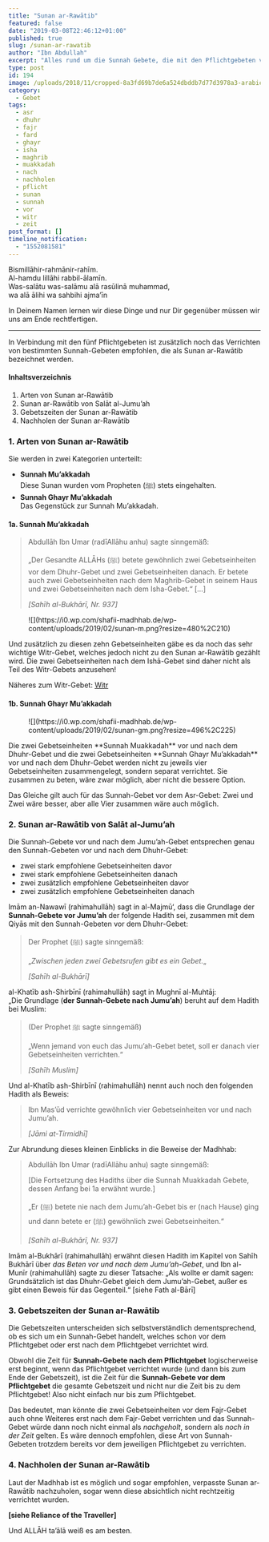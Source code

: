 ```yaml
---
title: "Sunan ar-Rawātib"
featured: false
date: "2019-03-08T22:46:12+01:00"
published: true
slug: /sunan-ar-rawatib
author: "Ibn Abdullah"
excerpt: "Alles rund um die Sunnah Gebete, die mit den Pflichtgebeten verbunden sind."
type: post
id: 194
image: /uploads/2018/11/cropped-8a3fd69b7de6a524dbddb7d77d3978a3-arabic-design-prayer-room.jpg
category:
  - Gebet
tags:
  - asr
  - dhuhr
  - fajr
  - fard
  - ghayr
  - isha
  - maghrib
  - muakkadah
  - nach
  - nachholen
  - pflicht
  - sunan
  - sunnah
  - vor
  - witr
  - zeit
post_format: []
timeline_notification:
  - "1552081581"
---
```


Bismillāhir-rahmānir-rahīm.  
Al-hamdu lillāhi rabbil-ālamīn.  
Was-salātu was-salāmu alā rasūlinā muhammad,  
wa alā ālihi wa sahbihi ajma’īn

In Deinem Namen lernen wir diese Dinge und nur Dir gegenüber müssen wir uns am Ende rechtfertigen.

---

In Verbindung mit den fünf Pflichtgebeten ist zusätzlich noch das Verrichten von bestimmten Sunnah-Gebeten empfohlen, die als Sunan ar-Rawātib bezeichnet werden.

#### Inhaltsverzeichnis

1. Arten von Sunan ar-Rawātib
2. Sunan ar-Rawātib von Salāt al-Jumu’ah
3. Gebetszeiten der Sunan ar-Rawātib
4. Nachholen der Sunan ar-Rawātib

### 1. Arten von Sunan ar-Rawātib

Sie werden in zwei Kategorien unterteilt:

- **Sunnah Mu’akkadah**  
  Diese Sunan wurden vom Propheten (ﷺ) stets eingehalten.
- **Sunnah Ghayr Mu’akkadah**  
  Das Gegenstück zur Sunnah Mu’akkadah.

#### 1a. Sunnah Mu’akkadah

> Abdullāh Ibn Umar (radīAllāhu anhu) sagte sinngemäß:
>
> „Der Gesandte ALLĀHs (ﷺ) betete gewöhnlich zwei Gebetseinheiten vor dem Dhuhr-Gebet und zwei Gebetseinheiten danach. Er betete auch zwei Gebetseinheiten nach dem Maghrib-Gebet in seinem Haus und zwei Gebetseinheiten nach dem Isha-Gebet.“ \[…\]
>
> <cite>\[Sahīh al-Bukhārī, Nr. 937\] </cite>

<div class="wp-block-image">
  <figure class="aligncenter is-resized">
    ![](https://i0.wp.com/shafii-madhhab.de/wp-content/uploads/2019/02/sunan-m.png?resize=480%2C210)
  </figure>
</div>
Und zusätzlich zu diesen zehn Gebetseinheiten gäbe es da noch das sehr wichtige
Witr-Gebet, welches jedoch nicht zu den Sunan ar-Rawātib gezählt wird. Die zwei
Gebetseinheiten nach dem Ishā-Gebet sind daher nicht als Teil des Witr-Gebets
anzusehen!

Näheres zum Witr-Gebet: [Witr](https://shafii-madhhab.de/witr/)

#### 1b. Sunnah Ghayr Mu’akkadah

<div class="wp-block-image">
  <figure class="aligncenter is-resized">
    ![](https://i0.wp.com/shafii-madhhab.de/wp-content/uploads/2019/02/sunan-gm.png?resize=496%2C225)
  </figure>
</div>
Die zwei Gebetseinheiten **Sunnah Muakkadah** vor und nach dem Dhuhr-Gebet und
die zwei Gebetseinheiten **Sunnah Ghayr Mu’akkadah** vor und nach dem
Dhuhr-Gebet werden nicht zu jeweils vier Gebetseinheiten zusammengelegt, sondern
separat verrichtet. Sie zusammen zu beten, wäre zwar möglich, aber nicht die
bessere Option.

Das Gleiche gilt auch für das Sunnah-Gebet vor dem Asr-Gebet: Zwei und Zwei wäre besser, aber alle Vier zusammen wäre auch möglich.

### 2. Sunan ar-Rawātib von Salāt al-Jumu’ah

Die Sunnah-Gebete vor und nach dem Jumu’ah-Gebet entsprechen genau den Sunnah-Gebeten vor und nach dem Dhuhr-Gebet:

- zwei stark empfohlene Gebetseinheiten davor
- zwei stark empfohlene Gebetseinheiten danach
- zwei zusätzlich empfohlene Gebetseinheiten davor
- zwei zusätzlich empfohlene Gebetseinheiten danach

Imām an-Nawawī (rahimahullāh) sagt in al-Majmū‘, dass die Grundlage der **Sunnah-Gebete vor Jumu’ah** der folgende Hadith sei, zusammen mit dem Qiyās mit den Sunnah-Gebeten vor dem Dhuhr-Gebet:

> Der Prophet (ﷺ) sagte sinngemäß:
>
> „_Zwischen jeden zwei Gebetsrufen gibt es ein Gebet._„
>
> <cite>\[Sahīh al-Bukhārī\]</cite>

al-Khatīb ash-Shirbīnī (rahimahullāh) sagt in Mughnī al-Muhtāj:  
„Die Grundlage (**der Sunnah-Gebete nach Jumu’ah**) beruht auf dem Hadith bei Muslim:

> (Der Prophet ﷺ sagte sinngemäß)
>
> „Wenn jemand von euch das Jumu’ah-Gebet betet, soll er danach vier Gebetseinheiten verrichten.“
>
> <cite>\[Sahīh Muslim\] </cite>

Und al-Khatīb ash-Shirbīnī (rahimahullāh) nennt auch noch den folgenden Hadith als Beweis:

> Ibn Mas’ūd verrichte gewöhnlich vier Gebetseinheiten vor und nach Jumu’ah.
>
> <cite>\[Jāmi at-Tirmidhī\]</cite>

Zur Abrundung dieses kleinen Einblicks in die Beweise der Madhhab:

> Abdullāh Ibn Umar (radīAllāhu anhu) sagte sinngemäß:
>
> \[Die Fortsetzung des Hadiths über die Sunnah Muakkadah Gebete, dessen Anfang bei 1a erwähnt wurde.\]
>
> „Er (ﷺ) betete nie nach dem Jumu’ah-Gebet bis er (nach Hause) ging und dann betete er (ﷺ) gewöhnlich zwei Gebetseinheiten.“
>
> <cite> \[Sahīh al-Bukhārī, Nr. 937\] </cite>

Imām al-Bukhārī (rahimahullāh) erwähnt diesen Hadith im Kapitel von Sahīh Bukhārī über _das Beten vor und nach dem Jumu’ah-Gebet_, und Ibn al-Munīr (rahimahullāh) sagte zu dieser Tatsache: „Als wollte er damit sagen: Grundsätzlich ist das Dhuhr-Gebet gleich dem Jumu’ah-Gebet, außer es gibt einen Beweis für das Gegenteil.“ \[siehe Fath al-Bārī\]

### 3. Gebetszeiten der Sunan ar-Rawātib

Die Gebetszeiten unterscheiden sich selbstverständlich dementsprechend, ob es sich um ein Sunnah-Gebet handelt, welches schon vor dem Pflichtgebet oder erst nach dem Pflichtgebet verrichtet wird.

Obwohl die Zeit für **Sunnah-Gebete nach dem Pflichtgebet** logischerweise erst beginnt, wenn das Pflichtgebet verrichtet wurde (und dann bis zum Ende der Gebetszeit), ist die Zeit für die **Sunnah-Gebete vor dem Pflichtgebet** die gesamte Gebetszeit und nicht nur die Zeit bis zu dem Pflichtgebet! Also nicht einfach nur bis zum Pflichtgebet.

Das bedeutet, man könnte die zwei Gebetseinheiten vor dem Fajr-Gebet auch ohne Weiteres erst nach dem Fajr-Gebet verrichten und das Sunnah-Gebet würde dann noch nicht einmal als _nachgeholt_, sondern als _noch in der Zeit_ gelten. Es wäre dennoch empfohlen, diese Art von Sunnah-Gebeten trotzdem bereits vor dem jeweiligen Pflichtgebet zu verrichten.

### 4. Nachholen der Sunan ar-Rawātib

Laut der Madhhab ist es möglich und sogar empfohlen, verpasste Sunan ar-Rawātib nachzuholen, sogar wenn diese absichtlich nicht rechtzeitig verrichtet wurden.

**\[siehe Reliance of the Traveller\]**

Und ALLĀH ta’ālā weiß es am besten.
